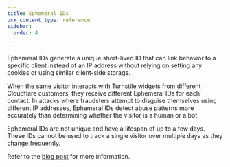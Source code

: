 ```yaml
---
title: Ephemeral IDs
pcx_content_type: reference
sidebar:
  order: 4

---
```


Ephemeral IDs generate a unique short-lived ID that can link behavior to a specific client instead of an IP address without relying on setting any cookies or using similar client-side storage.

When the same visitor interacts with Turnstile widgets from different Cloudflare customers, they receive different Ephemeral IDs for each contact. In attacks where fraudsters attempt to disguise themselves using different IP addresses, Ephemeral IDs detect abuse patterns more accurately than determining whether the visitor is a human or a bot. 

Ephemeral IDs are not unique and have a lifespan of up to a few days. These IDs cannot be used to track a single visitor over multiple days as they change frequently.

Refer to the [blog post](https://blog.cloudflare.com/turnstile-ephemeral-ids-for-fraud-detection/) for more information.